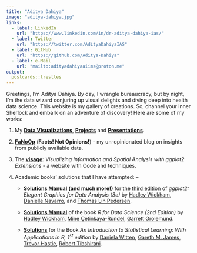 ```yaml
---
title: "Aditya Dahiya"
image: "aditya-dahiya.jpg"
links:
  - label: LinkedIn
    url: "https://www.linkedin.com/in/dr-aditya-dahiya-ias/"
  - label: Twitter
    url: "https://twitter.com/AdityaDahiyaIAS"
  - label: GitHub
    url: "https://github.com/Aditya-Dahiya"
  - label: e-Mail
    url: "mailto:adityadahiyaaiims@proton.me"
output:
  postcards::trestles
---
```


Greetings, I'm Aditya Dahiya. By day, I wrangle bureaucracy, but by night, I'm the data wizard conjuring up visual delights and diving deep into health data science. This website is my gallery of creations. So, channel your inner Sherlock and embark on an adventure of discovery! Here are some of my works:

1.  My [**Data Visualizations**](https://aditya-dahiya.github.io/projects_presentations/data_vizs.html), [**Projects**](https://aditya-dahiya.github.io/projects_presentations/projects.html) and [**Presentations**](https://aditya-dahiya.github.io/projects_presentations/presentations.html).

2.  [**FaNoOp**](https://aditya-dahiya.github.io/FaNoOp/) (**Facts! Not Opinions!**) - my un-opinionated blog on insights from publicly available data.

3.  The [**visage**](https://aditya-dahiya.github.io/visage/): *Visualizing Information and Spatial Analysis with ggplot2 Extensions* - a website with Code and techniques.

4.  Academic books' solutions that I have attempted: --

    -   [**Solutions Manual**](https://aditya-dahiya.github.io/ggplot2book3e/ "https://aditya-dahiya.github.io/ggplot2book3e/") **(and much more!)** for the [third edition](https://ggplot2-book.org/ "ggplot2 Book (3rd Edition)") of *ggplot2: Elegant Graphics for Data Analysis (3e)* by [Hadley Wickham](https://hadley.nz/), [Danielle Navarro](https://djnavarro.net/), and [Thomas Lin Pedersen](https://www.data-imaginist.com/).

    -   [**Solutions Manual**](https://aditya-dahiya.github.io/RfDS2solutions/ "https://aditya-dahiya.github.io/RfDS2solutions/") of the book *R for Data Science (2nd Edition)* by [Hadley Wickham](https://hadley.nz/), [Mine Çetinkaya-Rundel](https://mine-cr.com/), [Garrett Grolemund](https://www.rstudio.com/authors/garrett-grolemund/).

    -   [**Solutions**](https://aditya-dahiya.github.io/ISLR1solutions/ "https://aditya-dahiya.github.io/ISLR1solutions/") for the Book *An Introduction to Statistical Learning: With Applications in R, 1^st^ edition* by [Daniela Witten](https://www.danielawitten.com/), [Gareth M. James](https://www.garethmjames.com/), [Trevor Hastie](https://hastie.su.domains/), [Robert Tibshirani](https://tibshirani.su.domains/).
